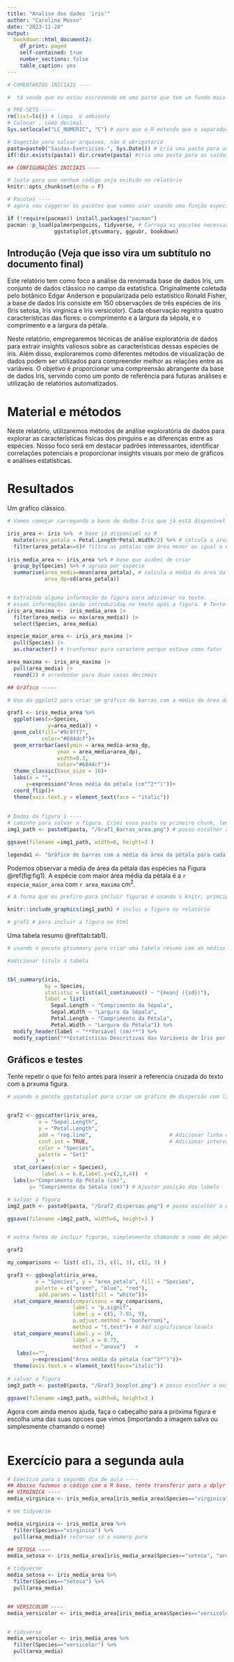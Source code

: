 ```yaml
---
title: "Analise dos dados 'iris'"
author: "Carolina Musso"
date: "2023-11-28"
output:
  bookdown::html_document2:
    df_print: paged
    self-contained: true
    number_sections: false
    table_caption: yes
---
```


```r

# COMENTÁRIOS INICIAIS ----

#  tá vendo que eu estou escrevendo em uma parte que tem um fundo mais acicentado? Isso é chamado de "chunk" que significa "pedaço" em inglês. Um "chunk" é onde vamos escrever os códigos de R mesmo. Em outras partes escreveremos texto normal, como a interpretação dos dados...  Depois vamos voltar a esses assuntos com mais detalhes!

# PRE-SETS ----
rm(list=ls()) # limpa  o ambiente
# Colocar , como decimal
Sys.setlocale("LC_NUMERIC", "C") # para que o R entenda que o separador decimal é a vírgula

# Sugestão para salvar arquivos, não é obrigatório
pasta=paste0("Saidas-Exercicios-", Sys.Date()) # cria uma pasta para as saídas do dia
if(!dir.exists(pasta)) dir.create(pasta) #cria uma pasta para as saídas do dia

## CONFIGURAÇÕES INICIAIS ----

# Justa para que nenhum código seja exibido no relatório
knitr::opts_chunk$set(echo = F)

# Pacotes ----
# agora vou caggerar os pacotes que vamos usar usando uma função especial. Não se preocupe em entender isso agora. Apenas rode! Vai instalar os pacotes que não tiver instalados no seu computador. E carregar todos. 

if (!require(pacman)) install.packages("pacman")
pacman::p_load(palmerpenguins, tidyverse, # Carrega os pacotes necessarios, garantindo que estão instalados
               ggstatsplot,gtsummary, ggpubr, bookdown)
```

## Introdução (Veja que isso vira um subtítulo no documento final)

Este relatório tem como foco a análise da renomada base de dados Iris, um conjunto de dados clássico no campo da estatística. Originalmente coletada pelo botânico Edgar Anderson e popularizada pelo estatístico Ronald Fisher, a base de dados Iris consiste em 150 observações de três espécies de íris (Iris setosa, Iris virginica e Iris versicolor). Cada observação registra quatro características das flores: o comprimento e a largura da sépala, e o comprimento e a largura da pétala.

Neste relatório, empregaremos técnicas de análise exploratória de dados para extrair insights valiosos sobre as características dessas espécies de íris. Além disso, exploraremos como diferentes métodos de visualização de dados podem ser utilizados para compreender melhor as relações entre as variáveis. O objetivo é proporcionar uma compreensão abrangente da base de dados Iris, servindo como um ponto de referência para futuras análises e utilização de relatórios automatizados.

# Material e métodos

Neste relatório, utilizaremos métodos de análise exploratória de dados para explorar as características físicas dos pinguins e as diferenças entre as espécies. Nosso foco será em destacar padrões interessantes, identificar correlações potenciais e proporcionar insights visuais por meio de gráficos e análises estatísticas.


# Resultados

Um gráfico clássico.

```r

# Vamos começar carregando a base de dados Iris que já está disponível no R. Veja que não foi preciso importar a base de dados, pois ela já está disponível no ambiente de trabalho.

iris_area <- iris %>%  # base já disponível no R
  mutate(area_petala = Petal.Length*Petal.Width/2) %>% # calcula a área aproximada da pétala
  filter(area_petala<=6)# filtra as pétalas com área menor ou igual a 6 cm^2
  
iris_media_area <- iris_area %>% # base que acabei de criar 
  group_by(Species) %>% # agrupa por espécie
  summarise(area_media=mean(area_petala), # calcula a média da área da pétala
            area_dp=sd(area_petala))


# Extraindo alguma informação da figura para adicionar no texto. 
# essas informações serão introduzidas no texto após a figura. # Tente descobrir como isso foi feito. 
iris_ara_maxima <-  iris_media_area |> 
  filter(area_media == max(area_media)) |> 
  select(Species, area_media) 

especie_maior_area <- iris_ara_maxima |> 
  pull(Species) |> 
  as.character() # tranformar para caractere porque estava como fator

area_maxima <- iris_ara_maxima |>
  pull(area_media) |> 
  round(2) # arredondar para duas casas decimais
```

```r
## Gráfico -----

# Uso do ggplot2 para criar um gráfico de barras com a média da área da pétala para cada espécie de íris.

graf1 <- iris_media_area %>% 
  ggplot(aes(x=Species,
             y=area_media)) +
  geom_col(fill="#9c9ff7",
           color="#684dcf")+
  geom_errorbar(aes(ymin = area_media-area_dp, 
                ymax = area_media+area_dp),
                width=0.3,
                color="#684dcf")+
  theme_classic(base_size = 16)+
  labs(x = "",
      y=expression("Área média da pétala (cm"^2*")"))+
  coord_flip()+
  theme(axis.text.y = element_text(face = "italic"))
  
  
# Dados da figura 1 ----
# caminho para salvar a figura. Criei essa pasta no primeiro chunk, lembram?
img1_path <- paste0(pasta, "/Graf1_Barras_area.png") # posso escolher a extensao que quiser, png, jpg, pdf, etc

ggsave(filename =img1_path, width=6, height=3 )

legenda1 <- "Gráfico de barras com a média da área da pétala para cada espécie de íris."

```

Podemos observar a média de área da pétala das espécies na Figura \@ref(fig:fig1). A espécie com maior área média da pétala é a `r especie_maior_area` com `r area_maxima` cm$^2$.

```r

# A forma que eu prefiro para incluir figuras é usando o knitr, primcipalmente para o .docx. Para html podemos simplesmente escrever o nome do objeto, como deixei comentado abaixo.

knitr::include_graphics(img1_path) # inclui a figura no relatório

# graf1 # para incluir a figura no html
```



Uma tabela resumo \@ref(tab:tab1).

```r

# usando o pacote gtsummary para criar uma tabela resumo com as médias e desvios padrão das variáveis contínuas para cada espécie de íris.

#adicionar titulo a tabela


tbl_summary(iris,
            by = Species,
            statistic = list(all_continuous() ~ "{mean} ({sd})"),
            label = list(
              Sepal.Length ~ "Comprimento da Sépala",
              Sepal.Width ~ "Largura da Sépala",
              Petal.Length ~ "Comprimento da Pétala",
              Petal.Width ~ "Largura da Pétala")) %>% 
  modify_header(label ~ "**Variável (cm)**") %>%
  modify_caption("**Estatísticas Descritivas das Variáveis de Íris por Espécie**")
```

## Gráficos e testes

Tente repetir o que foi feito antes para inserir a referencia cruzada do texto com a prxuma figura. 

```r

# usando o pacote ggstatsplot para criar um gráfico de dispersão com linha de regressão e intervalo de confiança para cada espécie de íris e aplicar testes estatisticos diretamente aos gráficos. 


graf2 <- ggscatter(iris_area,
          x = "Sepal.Length", 
          y = "Petal.Length",
          add = "reg.line",                         # Adicionar linha de regressão
          conf.int = TRUE,                          # Adicionar intervalo de confiança
          color = "Species", 
          palette = "Set1"
         ) +
  stat_cor(aes(color = Species), 
           label.x = 6.8,label.y=c(2,3,4))  +
  labs(x="Comprimento da Pétala (cm)",
       y= "Comprimento da Sétala (cm)") # Ajustar posição dos labels

# salvar a figura
img2_path <- paste0(pasta, "/Graf2_dispersao.png") # posso escolher a extensao que quiser, png, jpg, pdf, etc

ggsave(filename =img2_path, width=6, height=3 )



```

```r
# outra forma de incluir figuras, simplesmente chamando o nome do objeto. Mas não fica com boa qualidade em formato .docx

graf2
```

```r
my_comparisons <- list( c(1, 2), c(1, 3), c(2, 3) )

graf3 <- ggboxplot(iris_area, 
         x = "Species", y = "area_petala", fill = "Species",
         palette = c("green", "blue", "red"),
          add.params = list(fill = "white"))+
  stat_compare_means(comparisons = my_comparisons,
                     label = "p.signif",
                     label.y = c(5, 7.95, 9),
                     p.adjust.method = "bonferroni",
                     method = "t.test")+ # Add significance levels
  stat_compare_means(label.y = 10, 
                     label.x = 0.75,
                     method = "anova")   +
   labs(x="", 
        y=expression("Área média da pétala (cm"^2*")"))+
  theme(axis.text.x = element_text(face="italic"))
 
# salvar a figura
img3_path <- paste0(pasta, "/Graf3_boxplot.png") # posso escolher a extensao que quiser, png, jpg, pdf, etc

ggsave(filename =img3_path, width=6, height=3 )


```

Agora com ainda menos ajuda, faça o cabeçalho para a próxima figura e escolha uma das suas opcoes que vimos (importando a imagem salva ou simplesmente chamando o nome)


```r

```

# Exercício para a segunda aula


```r
# Execício para o segundo dia de aula ----
## Abaixo fazemos o código com o R base, tente transferir para o dplyr
## VIRGINICA ----
media_virginica <- iris_media_area[iris_media_area$Species=="virginica", "area_media"] |> as.numeric()

# em tidyverse

media_virginica <- iris_media_area %>% 
  filter(Species=="virginica") %>% 
  pull(area_media)# retornar só o numero puro

## SETOSA ----
media_setosa <- iris_media_area[iris_media_area$Species=="setosa", "area_media"] |> as.numeric()

# tidyverse
media_setosa <- iris_media_area %>% 
  filter(Species=="setosa") %>% 
  pull(area_media)


## VERSICOLOR ----
media_versicolor <- iris_media_area[iris_media_area$Species=="versicolor", "area_media"] |> as.numeric()


# tidyverse
media_versicolor <- iris_media_area %>% 
  filter(Species=="versicolor") %>% 
  pull(area_media)


```
